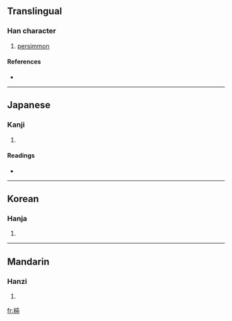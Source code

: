 {{also|柿}}
==Translingual==

===Han character===
{{Han char|rn=75|rad=木|as=05|sn=9|four=|canj=木手中中 (DQLL)}}

# [[persimmon]]

====References====
* {{Han ref|kx=0517.190|dkj=14595|dj=0905.110|hdz=21178.050|uh=67BE|ud=26558}}

----

==Japanese==

===Kanji===
{{ja-kanji|grade=|rs=木05}}

# {{defn|Japanese}}

====Readings====
* {{ja-readings|on=[[し]] (shi)|kun=[[かき]] (kaki)}}

----

==Korean==

===Hanja===
{{ko-hanja|hangeul=시|eumhun=|rv=si|mr=si|y=si}}

# {{defn|Korean}}

----

==Mandarin==

===Hanzi===
{{cmn-hanzi|pin=[[shì]] ([[shi4]])|wg=shih<sup>4</sup>}}

# {{defn|Mandarin}}

[[fr:枾]]